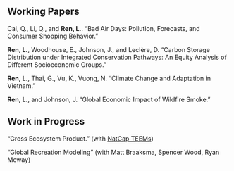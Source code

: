 ## Working Papers

Cai, Q., Li, Q., and **Ren, L.**. "Bad Air Days: Pollution, Forecasts, and Consumer Shopping Behavior."

**Ren, L.**, Woodhouse, E., Johnson, J., and Leclère, D. "Carbon Storage Distribution under Integrated Conservation
Pathways: An Equity Analysis of Different Socioeconomic Groups."

**Ren, L.**, Thai, G., Vu, K., Vuong, N. "Climate Change and Adaptation in Vietnam."

**Ren, L.**, and Johnson, J. "Global Economic Impact of Wildfire Smoke."

## Work in Progress

"Gross Ecosystem Product." (with [NatCap TEEMs](https://natcapteems.umn.edu/))

"Global Recreation Modeling" (with Matt Braaksma, Spencer Wood, Ryan Mcway)
